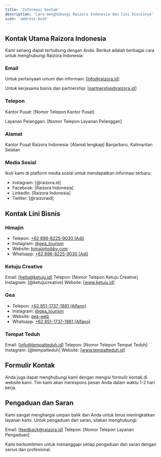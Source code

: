 ```yaml
---
title: 'Informasi Kontak'
description: 'Cara menghubungi Raizora Indonesia dan lini bisnisnya'
icon: 'address-book'
---
```


## Kontak Utama Raizora Indonesia

Kami senang dapat terhubung dengan Anda. Berikut adalah berbagai cara untuk menghubungi Raizora Indonesia:

### Email
Untuk pertanyaan umum dan informasi:
[info@raizora.id]

Untuk kerjasama bisnis dan partnership:
[partnership@raizora.id]

### Telepon
Kantor Pusat:
[Nomor Telepon Kantor Pusat]

Layanan Pelanggan:
[Nomor Telepon Layanan Pelanggan]

### Alamat
Kantor Pusat Raizora Indonesia:
[Alamat lengkap]
Banjarbaru, Kalimantan Selatan

### Media Sosial
Ikuti kami di platform media sosial untuk mendapatkan informasi terbaru:

- Instagram: [@raizora.id]
- Facebook: [Raizora Indonesia]
- LinkedIn: [Raizora Indonesia]
- Twitter: [@raizoraid]

## Kontak Lini Bisnis

### Himajin
* Telepon: [+62 896-8225-9030 (Adi)](tel:+6289682259030)
* Instagram: [@gea_tourism](https://www.instagram.com/himajinhobby.store)
* Website: [himajinhobby.com](https://himajinhobby.com)
* Whatsapp: [+62 896-8225-9030 (Adi)](https://wa.me/6289682259030)

### Ketuju Creative
Email: [hello@ketuju.id]
Telepon: [Nomor Telepon Ketuju Creative]
Instagram: [@ketujucreative]
Website: [www.ketuju.id]

### Gea
* Telepon: [+62 851-1737-1881 (Alfano)](tel:+6285117371881)
* Instagram: [@gea_tourism](https://www.instagram.com/gea_tourism/)
* Website: [gea-web](https://gea-tourism.vercel.app)
* Whatsapp: [+62 851-1737-1881 (Alfano)](https://wa.me/6285117371881)

### Tempat Teduh
Email: [info@tempatteduh.id]
Telepon: [Nomor Telepon Tempat Teduh]
Instagram: [@tempatteduh]
Website: [www.tempatteduh.id]

## Formulir Kontak

Anda juga dapat menghubungi kami dengan mengisi formulir kontak di website kami. Tim kami akan merespons pesan Anda dalam waktu 1-2 hari kerja.

## Pengaduan dan Saran

Kami sangat menghargai umpan balik dari Anda untuk terus meningkatkan layanan kami. Untuk pengaduan dan saran, silakan menghubungi:

Email: [feedback@raizora.id]
Telepon: [Nomor Telepon Layanan Pengaduan]

Kami berkomitmen untuk menanggapi setiap pengaduan dan saran dengan serius dan profesional.